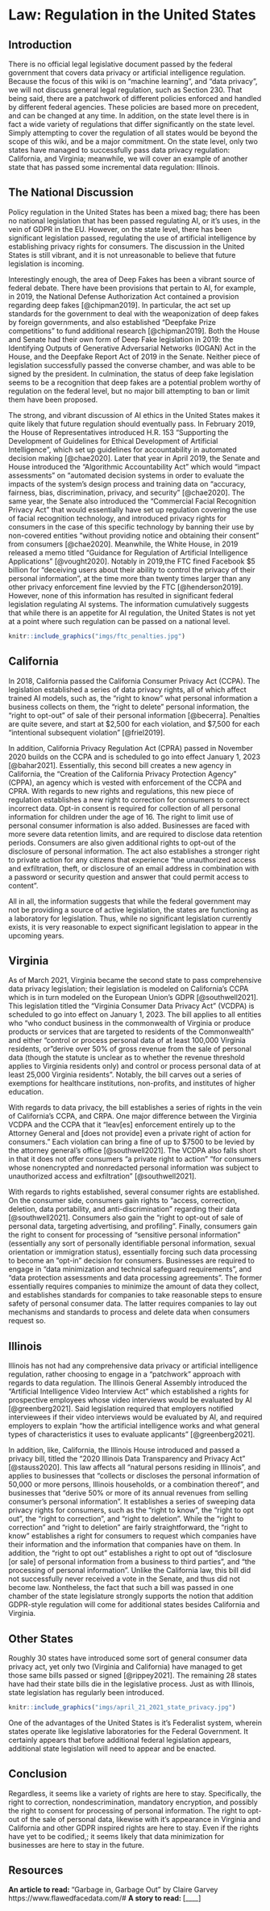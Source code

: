 # Law: Regulation in the United States

## Introduction 

 There is no official legal legislative document passed by the federal government that covers data privacy or artificial intelligence regulation. Because the focus of this wiki is on "machine learning", and "data privacy", we will not discuss general legal regulation, such as Section 230. That being said, there are a patchwork of different policies enforced and handled by different federal agencies. These policies are based more on precedent, and can be changed at any time. In addition, on the state level there is in fact a wide variety of regulations that differ significantly on the state level. Simply attempting to cover the regulation of all states would be beyond the scope of this wiki, and be a major commitment. On the state level, only two states have managed to successfully pass data privacy regulation: California, and Virginia; meanwhile, we will cover an example of another state that has passed some incremental data regulation: Illinois. 

## The National Discussion

Policy regulation in the United States has been a mixed bag; there has been no national legislation that has been passed regulating AI, or it's uses, in the vein of GDPR in the EU.  However, on the state level, there has been significant legislation passed, regulating the use of artificial intelligence by establishing privacy rights for consumers. The discussion in the United States is still vibrant, and it is not unreasonable to believe that future legislation is incoming. 


Interestingly enough, the area of Deep Fakes has been a vibrant source of federal debate. There have been provisions that pertain to AI, for example, in 2019, the National Defense Authorization Act contained a provision regarding deep fakes [@chipman2019]. In particular, the act set up standards for the government to deal with the weaponization of deep fakes by foreign governments, and also established "Deepfake Prize competitions" to fund additional research [@chipman2019]. Both the House and Senate had their own form of Deep Fake legislation in 2019: the Identifying Outputs of Generative Adversarial Networks (IOGAN) Act in the House, and the Deepfake Report Act of 2019 in the Senate. Neither piece of legislation successfully passed the converse chamber, and was able to be signed by the president. In culmination, the status of deep fake legislation seems to be a recognition that deep fakes are a potential problem worthy of regulation on the federal level, but no major bill attempting to ban or limit them have been proposed. 


The strong, and vibrant discussion of AI ethics in the United States makes it quite likely that future regulation should eventually pass. In February 2019, the House of Representatives introduced H.R. 153 "Supporting the Development of Guidelines for Ethical Development of Artificial Intelligence", which set up guidelines for accountability in automated decision making [@chae2020]. Later that year in April 2019, the Senate and House introduced the "Algorithmic Accountability Act" which would “impact assessments” on "automated decision systems in order to evaluate the impacts of the system’s design process and training data on “accuracy, fairness, bias, discrimination, privacy, and security" [@chae2020]. The same year, the Senate also introduced the "Commercial Facial Recognition Privacy Act" that would essentially have set up regulation covering the use of facial recognition technology, and introduced privacy rights for consumers in the case of this specific technology by banning their use by non-covered entities "without providing notice and obtaining their consent" from consumers [@chae2020]. Meanwhile, the White House, in 2019 released a memo titled "Guidance for Regulation of Artificial Intelligence Applications" [@vought2020]. Notably in 2019,the FTC fined Facebook $5 billion for "deceiving users about their ability to control the privacy of their personal information", at the time more than twenty times larger than any other privacy enforcement fine levvied by the FTC [@henderson2019]. However, none of this information has resulted in significant federal legislation regulating AI systems. The information cumulatively suggests that while there is an appetite for AI regulation, the United States is not yet at a point where such regulation can be passed on a national level. 

```r
knitr::include_graphics("imgs/ftc_penalties.jpg")
```

## California

In 2018, California passed the California Consumer Privacy Act (CCPA). The legislation established a series of data privacy rights, all of which affect trained AI models, such as, the "right to know" what personal information a business collects on them, the "right to delete" personal information, the "right to opt-out" of sale of their personal information [@becerra]. Penalties are quite severe, and start at \$2,500 for each violation, and \$7,500 for each "intentional subsequent violation" [@friel2019]. 

In addition, California Privacy Regulation Act (CPRA) passed in November 2020 builds on the CCPA and is scheduled to go into effect January 1, 2023 [@bahar2021]. Essentially, this second bill creates a new agency in California, the "Creation of the California Privacy Protection Agency" (CPPA), an agency which is vested with enforcement of the CCPA and CPRA. With regards to new rights and regulations, this new piece of regulation establishes a new right to correction for consumers to correct incorrect data. Opt-in consent is required for collection of all personal information for children under the age of 16. The right to limit use of personal consumer information is also added. Businesses are faced with more severe data retention limits, and are required to disclose data retention periods. Consumers are also given additional rights to opt-out of the disclosure of personal information. The act also establishes a stronger right to private action for any citizens that experience "the unauthorized access and exfiltration, theft, or disclosure of an email address in combination with a password or security question and answer that could permit access to content".

All in all, the information suggests that while the federal government may not be providing a source of active legislation, the states are functioning as a laboratory for legislation. Thus, while no significant legislation currently exists, it is very reasonable to expect significant legislation to appear in the upcoming years.

## Virginia 

As of March 2021, Virginia became the second state to pass comprehensive data privacy legislation; their legislation is modeled on California's CCPA which is in turn modeled on the European Union's GDPR [@southwell2021]. This legislation titled the "Virginia Consumer Data Privacy Act" (VCDPA) is scheduled to go into effect on January 1, 2023. The bill applies to all entities who “who conduct business in the commonwealth of Virginia or produce products or services that are targeted to residents of the Commonwealth” and either "control or process personal data of at least 100,000 Virginia residents, or "derive over 50\% of gross revenue from the sale of personal data (though the statute is unclear as to whether the revenue threshold applies to Virginia residents only) and control or process personal data of at least 25,000 Virginia residents". Notably, the bill carves out a series of exemptions for healthcare institutions, non-profits, and institutes of higher education.

With regards to data privacy, the bill establishes a series of rights in the vein of California's CCPA, and CRPA. One major difference between the Virginia VCDPA and the CCPA that it "leav[es] enforcement entirely up to the Attorney General and [does not provide] even a private right of action for consumers." Each violation can bring a fine of up to \$7500 to be levied by the attorney general's office [@southwell2021]. The VCDPA also falls short in that it does not offer consumers "a private right to action" "for consumers whose nonencrypted and nonredacted personal information was subject to unauthorized access and exfiltration" [@southwell2021].

With regards to rights established, several consumer rights are established. On the consumer side, consumers gain rights to "access, correction, deletion, data portability, and anti-discrimination" regarding their data [@southwell2021]. Consumers also gain the "right to opt-out of sale of personal data, targeting advertising, and profiling". Finally, consumers gain the right to consent for processing of "sensitive personal information" (essentially any sort of personally identifiable personal information, sexual orientation or immigration status), essentially forcing such data processing to become an "opt-in" decision for consumers. Businesses are required to engage in "data minimization and technical safeguard requirements",  and "data protection assessments and data processing agreements". The former essentially requires companies to minimize the amount of data they collect, and establishes standards for companies to take reasonable steps to ensure safety of personal consumer data. The latter requires companies to lay out mechanisms and standards to process and delete data when consumers request so.

## Illinois

Illinois has not had any comprehensive data privacy or artificial intelligence regulation, rather choosing to engage in a "patchwork" approach with regards to data regulation. The Illinois General Assembly introduced the "Artificial Intelligence Video Interview Act" which established a rights for prospective employees whose video interviews would be evaluated by AI [@greenberg2021]. Said legislation required that employers notified interviewees if their video interviews would be evaluated by AI, and required employers to explain "how the artificial intelligence works and what general types of characteristics it uses to evaluate applicants" [@greenberg2021].

In addition, like, California, the Illinois House introduced and passed a privacy bill, titled the "2020 Illinois Data Transparency and Privacy Act" [@stauss2020]. This law affects all "natural persons residing in Illinois", and applies to businesses that "collects or discloses the personal information of 50,000 or more persons, Illinois households, or a combination thereof", and businesses that "derive 50\% or more of its annual revenues from selling consumer’s personal information". It establishes a series of sweeping data privacy rights for consumers, such as the "right to know", the "right to opt out", the "right to correction", and "right to deletion". While the "right to correction" and "right to deletion" are fairly straightforward, the "right to know" establishes a right for consumers to request which companies have their information and the information that companies have on them. In addition, the "right to opt out" establishes a right to opt out of "disclosure [or sale] of personal information from a business to third parties", and "the processing of personal information". Unlike the California law, this bill did not successfully never received a vote in the Senate, and thus did not become law. Nontheless, the fact that such a bill was passed in one chamber of the state legislature strongly supports the notion that addition GDPR-style regulation will come for additional states besides California and Virginia.

## Other States
Roughly 30 states have introduced some sort of general consumer data privacy act, yet only two (Virginia and California) have managed to get those same bills passed or signed [@rippey2021]. The remaining 28 states have had their state bills die in the legislative process. Just as with Illinois, state legislation has regularly been introduced. 

```r
knitr::include_graphics("imgs/april_21_2021_state_privacy.jpg")
```

One of the advantages of the United States is it's Federalist system, wherein states operate like legislative laboratories for the Federal Government. It certainly appears that before additional federal legislation appears, additional state legislation will need to appear and be enacted. 


## Conclusion
Regardless, it seems like a variety of rights are here to stay. Specifically, the right to correction, nondescrimination, mandatory encryption, and possibly the right to consent for processing of personal information. The right to opt-out of the sale of personal data, likewise with it's appearance in Virginia and California and other GDPR inspired rights are here to stay. Even if the rights have yet to be codified,; it seems likely that data minimization for businesses are here to stay in the future. 

## Resources

**An article to read: ** "Garbage in, Garbage Out" by Claire Garvey https://www.flawedfacedata.com/# 
**A story to read: ** [____]
